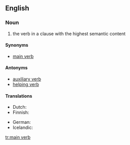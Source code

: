 ==English==

===Noun===
{{en-noun|head=[[main]] [[verb]]}}

# {{context|grammar|lang=en}} the verb in a clause with the highest semantic content

====Synonyms====
* [[main verb]]

====Antonyms====
* [[auxiliary verb]]
* [[helping verb]]

====Translations====
{{trans-top|verb in a clause with the highest semantic content}}
* Dutch: {{t|nl|hoofdwerkwoord|n}}
* Finnish: {{t|fi|pääverbi}}
{{trans-mid}}
* German: {{t|de|Hauptverb}}
* Icelandic: {{t+|is|aðalsögn|f}}
{{trans-bottom}}

[[tr:main verb]]